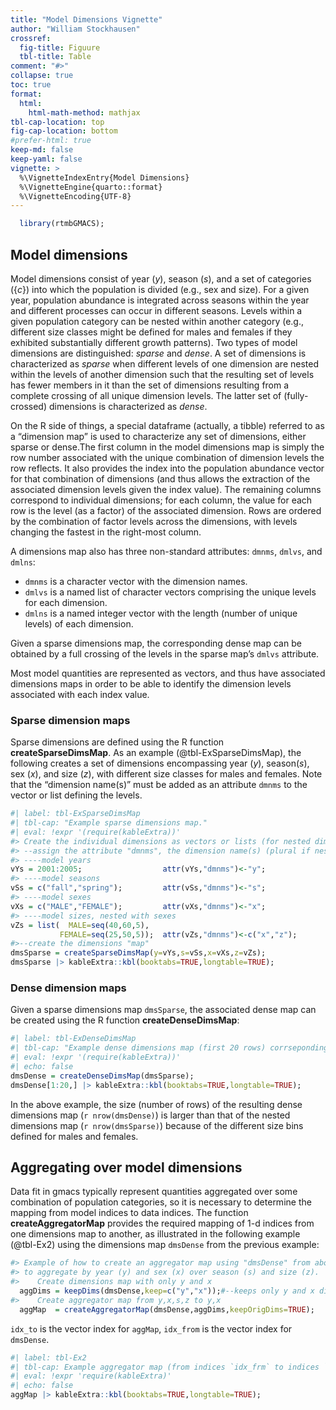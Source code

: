 ```yaml
---
title: "Model Dimensions Vignette"
author: "William Stockhausen"
crossref: 
  fig-title: Figuure
  tbl-title: Table
comment: "#>"
collapse: true
toc: true
format: 
  html: 
    html-math-method: mathjax
tbl-cap-location: top
fig-cap-location: bottom
#prefer-html: true
keep-md: false
keep-yaml: false
vignette: >
  %\VignetteIndexEntry{Model Dimensions}
  %\VignetteEngine{quarto::format}
  %\VignetteEncoding{UTF-8}
---
```


<!--NOTE: for scalar variables,    use: *var*   (italics)  
          for vectors/matrices,etc use: ***V*** (bold-italics) 
          for functions            use: **fcn** (bold) 
          for verbatim code        use: `code` 
-->

```r
  library(rtmbGMACS);
```

## Model dimensions 

Model dimensions consist of year (*y*), season (*s*), and a set of categories ({*c*}) into which the population is divided (e.g., sex and size). For a given year, population abundance is integrated across seasons within the year and different processes can occur in different seasons. Levels within a given population category can be nested within another category (e.g., different size classes might be defined for males and females if they exhibited substantially different growth patterns). Two types of model dimensions are distinguished: *sparse* and *dense*. A set of dimensions is characterized as *sparse* when different levels of one dimension are nested within the levels of another dimension such that the resulting set of levels has fewer members in it than the set of dimensions resulting from a complete crossing of all unique dimension levels. The latter set of (fully-crossed) dimensions is characterized as *dense*. 

On the R side of things, a special dataframe (actually, a tibble) referred to as a "dimension map" is used to characterize any set of dimensions, either sparse or dense.The first column in the model dimensions map is simply the row number associated with the unique combination of dimension levels the row reflects. It also provides the index into the population abundance 
vector for that combination of dimensions (and thus allows the extraction of the associated dimension levels given 
the index value). The remaining columns correspond to individual dimensions; for each column, the value for each row is the level (as a factor) of the associated dimension. Rows are ordered by the combination of factor levels across the dimensions, with 
levels changing the fastest in the right-most column.

A dimensions map also has three non-standard attributes: `dmnms`, `dmlvs`, and `dmlns`: 

  - `dmnms` is a character vector with the dimension names.
  - `dmlvs` is a named list of character vectors comprising the unique levels for each dimension.
  - `dmlns` is a named integer vector with the length (number of unique levels) of each dimension.

Given a sparse dimensions map, the corresponding dense map can be obtained by a full crossing of the levels in the sparse map's `dmlvs` attribute.

Most model quantities are represented as vectors, and thus have associated dimensions maps in order to be able to identify the dimension levels associated with each index value.

### Sparse dimension maps

Sparse dimensions are defined using the R function **createSparseDimsMap**. As an example (@tbl-ExSparseDimsMap), the following creates a set of dimensions encompassing year (*y*), season(*s*), sex (*x*), and size (*z*), with different size classes for males and females. Note that the "dimension name(s)" must be added as an attribute `dmnms` to the vector or list defining the levels.

```r
#| label: tbl-ExSparseDimsMap
#| tbl-cap: "Example sparse dimensions map."
#| eval: !expr '(require(kableExtra))'
#> Create the individual dimensions as vectors or lists (for nested dimensions)
#> --assign the attribute "dmnms", the dimension name(s) (plural if nested)
#> ----model years
vYs = 2001:2005;                  attr(vYs,"dmnms")<-"y";
#> ----model seasons
vSs = c("fall","spring");         attr(vSs,"dmnms")<-"s";
#> ----model sexes
vXs = c("MALE","FEMALE");         attr(vXs,"dmnms")<-"x";
#> ----model sizes, nested with sexes
vZs = list(  MALE=seq(40,60,5),
           FEMALE=seq(25,50,5));  attr(vZs,"dmnms")<-c("x","z");
#>--create the dimensions "map"
dmsSparse = createSparseDimsMap(y=vYs,s=vSs,x=vXs,z=vZs);
dmsSparse |> kableExtra::kbl(booktabs=TRUE,longtable=TRUE);
```

### Dense dimension maps

Given a sparse dimensions map `dmsSparse`, the associated dense map can be created using the R function **createDenseDimsMap**: 

```r
#| label: tbl-ExDenseDimsMap
#| tbl-cap: "Example dense dimensions map (first 20 rows) corrseponding to the previous sparse dimensions map."
#| eval: !expr '(require(kableExtra))'
#| echo: false
dmsDense = createDenseDimsMap(dmsSparse);
dmsDense[1:20,] |> kableExtra::kbl(booktabs=TRUE,longtable=TRUE);
```

In the above example, the size (number of rows) of the resulting dense dimensions map (`r nrow(dmsDense)`) is larger than that of the nested dimensions map (`r nrow(dmsSparse)`) because of the different size bins defined for males and females.

## Aggregating over model dimensions

Data fit in gmacs typically represent quantities aggregated over some combination of population categories, so it is necessary to determine the mapping from model indices to data indices. The function **createAggregatorMap** provides the required mapping of 1-d indices from one dimensions map to another, as illustrated in the following example (@tbl-Ex2) using the dimensions map `dmsDense` from the previous example:

```r
#> Example of how to create an aggregator map using "dmsDense" from above
#> to aggregate by year (y) and sex (x) over season (s) and size (z). 
#>    Create dimensions map with only y and x
  aggDims = keepDims(dmsDense,keep=c("y","x"));#--keeps only y and x dimensions, recreates 1-d vector index
#>    Create aggregator map from y,x,s,z to y,x
  aggMap  = createAggregatorMap(dmsDense,aggDims,keepOrigDims=TRUE);
```

`idx_to` is the vector index for `aggMap`, `idx_from` is the vector index for `dmsDense`.

```r
#| label: tbl-Ex2
#| tbl-cap: Example aggregator map (from indices `idx_frm` to indices `idx_to`).
#| eval: !expr 'require(kableExtra)'
#| echo: false
aggMap |> kableExtra::kbl(booktabs=TRUE,longtable=TRUE);
```
